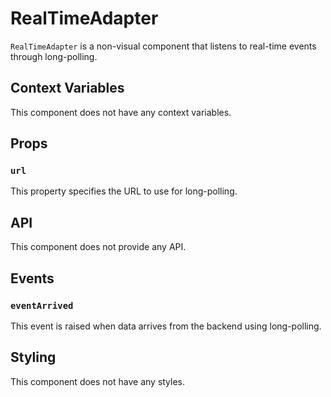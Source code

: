 # RealTimeAdapter

`RealTimeAdapter` is a non-visual component that listens to real-time events through long-polling.

## Context Variables

This component does not have any context variables.

## Props

### `url`

This property specifies the URL to use for long-polling.

## API

This component does not provide any API.

## Events

### `eventArrived`

This event is raised when data arrives from the backend using long-polling.

## Styling

This component does not have any styles.
